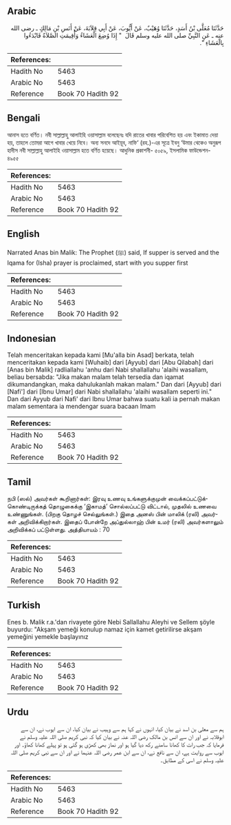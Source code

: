## Arabic


<div dir="rtl" lang="ar" style={{fontSize:'larger',backgroundColor:'#f8f9fa',padding:20}}>
حَدَّثَنَا مُعَلَّى بْنُ أَسَدٍ، حَدَّثَنَا وُهَيْبٌ، عَنْ أَيُّوبَ، عَنْ أَبِي قِلاَبَةَ، عَنْ أَنَسِ بْنِ مَالِكٍ ـ رضى الله عنه ـ عَنِ النَّبِيِّ صلى الله عليه وسلم قَالَ ‏ "‏ إِذَا وُضِعَ الْعَشَاءُ وَأُقِيمَتِ الصَّلاَةُ فَابْدَءُوا بِالْعَشَاءِ ‏"‏‏.‏
</div>
<div style={{backgroundColor:'#f8f9fa',padding:20, marginBottom: 10}}><table> <thead> <tr> <th>References:</th> <th></th> </tr> </thead> <tbody><tr><td>Hadith No</td><td>5463</td></tr><tr><td>Arabic No</td><td>5463</td></tr><tr><td>Reference</td><td>Book 70 Hadith 92</td></tr></tbody></table></div>

## Bengali


<div dir="ltr" lang="bn" style={{fontSize:'larger',backgroundColor:'#f8f9fa',padding:20}}>
আনাস হতে বর্ণিত। নবী সাল্লাল্লাহু আলাইহি ওয়াসাল্লাম বলেছেনঃ যদি রাতের খাবার পরিবেশিত হয় এবং ইকামাত দেয়া হয়, তাহলে তোমরা আগে খাবার খেয়ে নিবে। অন্য সনদে আইয়ূব, নাফি‘ (রহ.)-এর সূত্রে ইবনু ‘উমার থেকেও অনুরূপ হাদীস নবী সাল্লাল্লাহু আলাইহি ওয়াসাল্লাম হতে বর্ণিত হয়েছে। আধুনিক প্রকাশনী- ৫০৫৯, ইসলামিক ফাউন্ডেশন- ৪৯৫৫
</div>
<div style={{backgroundColor:'#f8f9fa',padding:20, marginBottom: 10}}><table> <thead> <tr> <th>References:</th> <th></th> </tr> </thead> <tbody><tr><td>Hadith No</td><td>5463</td></tr><tr><td>Arabic No</td><td>5463</td></tr><tr><td>Reference</td><td>Book 70 Hadith 92</td></tr></tbody></table></div>

## English


<div dir="ltr" lang="en" style={{fontSize:'larger',backgroundColor:'#f8f9fa',padding:20}}>
Narrated Anas bin Malik: The Prophet (ﷺ) said, If supper is served and the Iqama for (Isha) prayer is proclaimed, start with you supper first
</div>
<div style={{backgroundColor:'#f8f9fa',padding:20, marginBottom: 10}}><table> <thead> <tr> <th>References:</th> <th></th> </tr> </thead> <tbody><tr><td>Hadith No</td><td>5463</td></tr><tr><td>Arabic No</td><td>5463</td></tr><tr><td>Reference</td><td>Book 70 Hadith 92</td></tr></tbody></table></div>

## Indonesian


<div dir="ltr" lang="id" style={{fontSize:'larger',backgroundColor:'#f8f9fa',padding:20}}>
Telah menceritakan kepada kami [Mu'alla bin Asad] berkata, telah menceritakan kepada kami [Wuhaib] dari [Ayyub] dari [Abu Qilabah] dari [Anas bin Malik] radliallahu 'anhu dari Nabi shallallahu 'alaihi wasallam, beliau bersabda: "Jika makan malam telah tersedia dan iqamat dikumandangkan, maka dahulukanlah makan malam." Dan dari [Ayyub] dari [Nafi'] dari [Ibnu Umar] dari Nabi shallallahu 'alaihi wasallam seperti ini." Dan dari Ayyub dari Nafi' dari Ibnu Umar bahwa suatu kali ia pernah makan malam sementara ia mendengar suara bacaan Imam
</div>
<div style={{backgroundColor:'#f8f9fa',padding:20, marginBottom: 10}}><table> <thead> <tr> <th>References:</th> <th></th> </tr> </thead> <tbody><tr><td>Hadith No</td><td>5463</td></tr><tr><td>Arabic No</td><td>5463</td></tr><tr><td>Reference</td><td>Book 70 Hadith 92</td></tr></tbody></table></div>

## Tamil


<div dir="ltr" lang="ta" style={{fontSize:'larger',backgroundColor:'#f8f9fa',padding:20}}>
நபி (ஸல்) அவர்கள் கூறினார்கள்: இரவு உணவு உங்களுக்குமுன் வைக்கப்பட்டுக்கொண்டிருக்கத் தொழுகைக்கு ‘இகாமத்’ சொல்லப்பட்டு விட்டால், முதலில் உணவை உண்ணுங்கள். (பிறகு தொழச் செல்லுங்கள்.) இதை அனஸ் பின் மாலிக் (ரலி) அவர்கள் அறிவிக்கிறார்கள். இதைப் போன்றே அப்துல்லாஹ் பின் உமர் (ரலி) அவர்களாலும் அறிவிக்கப் பட்டுள்ளது. அத்தியாயம் : 70
</div>
<div style={{backgroundColor:'#f8f9fa',padding:20, marginBottom: 10}}><table> <thead> <tr> <th>References:</th> <th></th> </tr> </thead> <tbody><tr><td>Hadith No</td><td>5463</td></tr><tr><td>Arabic No</td><td>5463</td></tr><tr><td>Reference</td><td>Book 70 Hadith 92</td></tr></tbody></table></div>

## Turkish


<div dir="ltr" lang="tr" style={{fontSize:'larger',backgroundColor:'#f8f9fa',padding:20}}>
Enes b. Malik r.a.'dan rivayete göre Nebi Sallallahu Aleyhi ve Sellem şöyle buyurdu: "Akşam yemeği konulup namaz için kamet getirilirse akşam yemeğini yemekle başlayınız
</div>
<div style={{backgroundColor:'#f8f9fa',padding:20, marginBottom: 10}}><table> <thead> <tr> <th>References:</th> <th></th> </tr> </thead> <tbody><tr><td>Hadith No</td><td>5463</td></tr><tr><td>Arabic No</td><td>5463</td></tr><tr><td>Reference</td><td>Book 70 Hadith 92</td></tr></tbody></table></div>

## Urdu


<div dir="rtl" lang="ur" style={{fontSize:'larger',backgroundColor:'#f8f9fa',padding:20}}>
ہم سے معلی بن اسد نے بیان کیا، انہوں نے کہا ہم سے وہیب نے بیان کیا، ان سے ایوب نے، ان سے ابوقلابہ نے اور ان سے انس بن مالک رضی اللہ عنہ نے بیان کیا کہ نبی کریم صلی اللہ علیہ وسلم نے فرمایا کہ جب رات کا کھانا سامنے رکھ دیا گیا ہو اور نماز بھی کھڑی ہو گئی ہو تو پہلے کھانا کھاؤ۔ اور ایوب سے روایت ہے، ان سے نافع نے، ان سے ابن عمر رضی اللہ عنہما نے اور ان سے نبی کریم صلی اللہ علیہ وسلم نے اسی کے مطابق۔
</div>
<div style={{backgroundColor:'#f8f9fa',padding:20, marginBottom: 10}}><table> <thead> <tr> <th>References:</th> <th></th> </tr> </thead> <tbody><tr><td>Hadith No</td><td>5463</td></tr><tr><td>Arabic No</td><td>5463</td></tr><tr><td>Reference</td><td>Book 70 Hadith 92</td></tr></tbody></table></div>